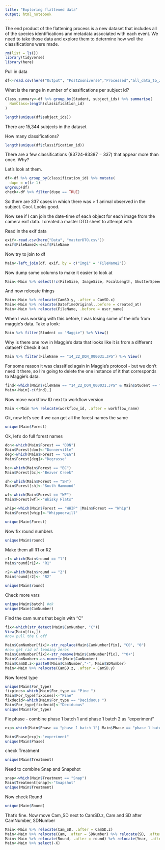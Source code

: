 ```yaml
---
title: "Exploring flattened data"
output: html_notebook
---
```


The end product of the flattening process is a new dataset that includes all of the species identifications and metadata associated with each event. We need to take those data and explore them to determine how well the classifications were made.

```r
rm(list = ls())
library(tidyverse)
library(here)
```
Pull in data
```r
df<-read.csv(here("Output", "PostZooniverse","Processed","all_data_to_June2022.csv"))
```

What is the range in number of classifications per subject id?
```r
Class_summary<-df %>% group_by(Student, subject_ids) %>% summarise(
  NumClass=length(classification_id)
)

length(unique(df$subject_ids))
```
There are 15,344 subjects in the dataset

How many classifications?
```r
length(unique(df$classification_id))
```
There are a few classifications (83724-83387 = 337) that appear more than once. Why?

Let's look at them.

```r
df<-df %>% group_by(classification_id) %>% mutate(
  dupe = n()> 1)
ungroup(df)
check<-df %>% filter(dupe == TRUE)
```
So there are 337 cases in which there was > 1 animal observed in the subject. Cool. Looks good.


Now see if I can join the date-time of each object for each image from the camera exif data. I created a master DTO sheet to attempt with.

Read in the exif data
```r
exif<-read.csv(here("Data", "masterDTO.csv"))
exif$FileName2<-exif$FileName
```
Now try to join to df

```r
Main<-left_join(df, exif, by = c("Img1" = "FileName2"))
```
Now dump some columns to make it easier to look at
```r
Main<-Main %>% select(!c(FileSize, ImageSize, FocalLength, ShutterSpeed, Aperture, ISO, WhiteBalance, Flash))
```
And now relocate things
```r
Main<-Main %>% relocate(CamSD.y, .after = CamSD.x)
Main<-Main %>% relocate(DateTimeOriginal,.before = created_at)
Main<-Main %>% relocate(FileName, .before = user_name)
```

When I was working with this before, I was losing some of the info from maggie's data. Take a look:

```r
Main %>% filter(Student == "Maggie") %>% View()

```
Why is there one row in Maggie's data that looks like it is from a different dataset?  Check it out

```r
Main %>% filter(FileName == "14_22_DON_000031.JPG") %>% View()
```

For some reason it was classified again in Maggie's protocol - but we don't need it there, so I'm going to delete the one instance of it that corresponds to Maggie's data.
```r
find<-which(Main$FileName == "14_22_DON_000031.JPG" & Main$Student == "Maggie")
Main<-Main[-c(find),]
```
Now move workflow ID next to workflow version
```r
Main <-Main %>% relocate(workflow_id, .after = workflow_name)
```

Ok, now let's see if we can get all the forest names the same
```r
unique(Main$Forest)
```
Ok, let's do full forest names

```r
don<-which(Main$Forest == "DON")
Main$Forest[don]<-"Donnerville"
deg<-which(Main$Forest == "DEG")
Main$Forest[deg]<-"Degrasse"

bc<-which(Main$Forest == "BC")
Main$Forest[bc]<-"Beaver Creek"

sh<-which(Main$Forest == "SH")
Main$Forest[sh]<-"South Hammond"

wf<-which(Main$Forest == "WF")
Main$Forest[wf]<-"Whisky Flats"

whip<-which(Main$Forest == "WHIP" |Main$Forest == "Whip")
Main$Forest[whip]<-"Whippoorwill"

unique(Main$Forest)
```
Now fix round numbers
```r
unique(Main$round)
```
Make them all R1 or R2
```r
r1<-which(Main$round == "1")
Main$round[r1]<- "R1"

r2<-which(Main$round == "2")
Main$round[r2]<- "R2"

unique(Main$round)
```
Check more vars
```r
unique(Main$batch) #ok
unique(Main$CamNumber)
```
Find the cam nums that begin with "C"
```r
fix<-which(str_detect(Main$CamNumber, "C"))
View(Main[fix,])
#now pull the C off

Main$CamNumber[fix]<-str_replace(Main$CamNumber[fix], "C0", "0")
#now get rid of leading zeros
Main$CamNumber[fix]<-str_remove(Main$CamNumber[fix], "^0+")
Main$CamNumber<-as.numeric(Main$CamNumber)
Main$CamSD.z<-paste0(Main$CamNumber,"-", Main$SDNumber)
Main<-Main %>% relocate(CamSD.z, .after = CamSD.y)
```
Now forest type
```r
unique(Main$For_type)
fixpines<-which(Main$For_type == "Pine ")
Main$For_type[fixpines]<-"Pine"
fixdecid<-which(Main$For_type == "Deciduous ")
Main$For_type[fixdecid]<-"Deciduous"
unique(Main$For_type)
```
Fix phase - combine phase 1 batch 1 and phase 1 batch 2 as "experiment"

```r
exp<-which(Main$Phase == "phase 1 batch 1"| Main$Phase == "phase 1 batch 2")

Main$Phase[exp]<-"experiment"
unique(Main$Phase)
```
check Treatment
```r
unique(Main$Treatment)
```
Need to combine Snap and Snapshot
```r
snap<-which(Main$Treatment == "Snap")
Main$Treatment[snap]<-"Snapshot"
unique(Main$Treatment)
```
Now check Round
```r
unique(Main$Round)
```
That's fine.
Now move Cam_SD next to CamSD.z, Cam and SD after CamNumber, SDNumber
```r
Main<-Main %>% relocate(Cam_SD, .after = CamSD.z)
Main<-Main %>% relocate(Cam, .after = SDNumber) %>% relocate(SD, .after = Cam)
Main<-Main %>% relocate(Round, .after = round) %>% relocate(Year, .after = DTO) %>% relocate(Model, .after =CamMod) %>% relocate(dupe, .after = retire.date)
Main<-Main %>% select(-X)
```












